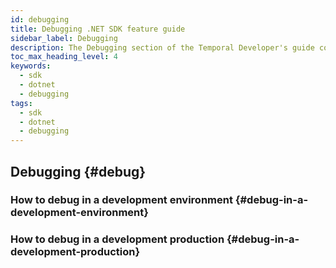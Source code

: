 ```yaml
---
id: debugging
title: Debugging .NET SDK feature guide
sidebar_label: Debugging
description: The Debugging section of the Temporal Developer's guide covers the many ways to debug your application.
toc_max_heading_level: 4
keywords:
  - sdk
  - dotnet
  - debugging
tags:
  - sdk
  - dotnet
  - debugging
---
```


## Debugging {#debug}

### How to debug in a development environment {#debug-in-a-development-environment}

<!-- CONTENT-->

### How to debug in a development production {#debug-in-a-development-production}

<!--Different ways you can debug production Workflows with links (web ui, replay, tracing, logging), debug server performance with cloud vs self hosted-->

<!-- CONTENT-->

